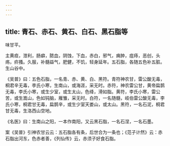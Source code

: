 ```yaml
---
---
---
```

title: 青石、赤石、黄石、白石、黑石脂等
---



味甘平。

主黄疸，泄利，肠癖，脓血，阴蚀，下血，赤白，邪气，痈肿，疽痔，恶创，头疡，疥搔。久服，补髓益气，肥健，不饥，轻身延年。五石脂，各随五色补五脏。生山谷中。

《吴普》曰：五色石脂，一名青、赤、黄、白、黑符。青符神农甘，雷公酸无毒，桐君辛无毒，李氏小寒，生南山，或海涯，采无时。赤符，神农雷公甘，黄帝扁鹊无毒，李氏小寒，或生少室，或生太山，色绛，滑如脂。黄符，李氏小寒，雷公苦，或生嵩山，色如钝脑，雁雏，采无时。白符，一名随髓，岐伯雷公酸无毒，李氏小寒，桐君甘无毒，扁鹊辛，或生少室天娄山，或太山。黑符，一名石泥，桐君甘无毒，生洛西山空地。

《名医》曰：生南山之阳，一本作南阳，又云黑石脂，一名石涅，一名石墨。

案《吴普》引神农甘云云：五石脂各有条，后世合为一条也；《范子计然》云：赤石脂出河东，色赤者善，《列仙传》云，赤须子好食石脂。